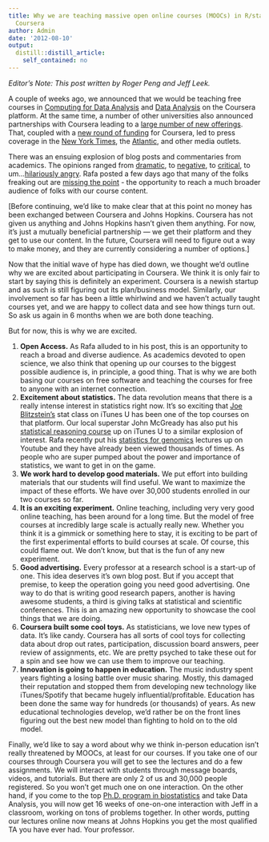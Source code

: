 ```yaml
---
title: Why we are teaching massive open online courses (MOOCs) in R/statistics for
  Coursera
author: Admin
date: '2012-08-10'
output:
  distill::distill_article:
    self_contained: no
---
```


<p class="MsoNormal">
  <em>Editor&#8217;s Note: This post written by Roger Peng and Jeff Leek. </em>
</p>

<p class="MsoNormal">
  A couple of weeks ago, we announced that we would be teaching free courses in <a href="https://www.coursera.org/course/compdata" target="_blank">Computing for Data Analysis</a> and <a href="https://www.coursera.org/course/dataanalysis" target="_blank">Data Analysis</a> on the Coursera platform. At the same time, a number of other universities also announced partnerships with Coursera leading to a <a href="https://www.coursera.org/courses" target="_blank">large number of new offerings</a>. That, coupled with a <a href="http://gigaom.com/2012/07/17/coursera-adds-first-international-university-partners-raises-additional-6m/" target="_blank">new round of funding</a> for Coursera, led to press coverage in the <a href="http://www.nytimes.com/2012/07/17/education/consortium-of-colleges-takes-online-education-to-new-level.html?pagewanted=all" target="_blank">New York Times</a>, the <a href="http://www.theatlantic.com/business/archive/2012/07/the-single-most-important-experiment-in-higher-education/259953/" target="_blank">Atlantic</a>, and other media outlets.
</p>

<p class="MsoNormal">
  There was an ensuing explosion of blog posts and commentaries from academics. The opinions ranged from <a href="http://www.forbes.com/sites/susanadams/2012/07/17/is-coursera-the-beginning-of-the-end-for-traditional-higher-education/" target="_blank">dramatic</a>, to <a href="http://chronicle.com/blogs/innovations/going-public-the-uva-way/33623" target="_blank">negative</a>, to <a href="http://www.nytimes.com/2012/07/20/opinion/the-trouble-with-online-education.html?_r=2&smid=fb-share" target="_blank">critical</a>, to um&#8230;<a href="http://blogs.swarthmore.edu/burke/2012/07/20/listen-up-you-primitive-screwheads/" target="_blank">hilariously angry</a>. Rafa posted a few days ago that many of the folks freaking out are <a href="http://simplystatistics.org/post/28053129018/online-education-many-academics-are-missing-the-point" target="_blank">missing the point</a> - the opportunity to reach a much broader audience of folks with our course content. 
</p>

<p class="MsoNormal">
  [Before continuing, we&#8217;d like to make clear that at this point no money has been exchanged between Coursera and Johns Hopkins. Coursera has not given us anything and Johns Hopkins hasn&#8217;t given them anything. For now, it&#8217;s just a mutually beneficial partnership &#8212; we get their platform and they get to use our content. In the future, Coursera will need to figure out a way to make money, and they are currently considering a number of options.] 
</p>

<p class="MsoNormal">
  Now that the initial wave of hype has died down, we thought we&#8217;d outline why we are excited about participating in Coursera. We think it is only fair to start by saying this is definitely an experiment. Coursera is a newish startup and as such is still figuring out its plan/business model. Similarly, our involvement so far has been a little whirlwind and we haven&#8217;t actually taught courses yet, and we are happy to collect data and see how things turn out. So ask us again in 6 months when we are both done teaching.
</p>

<p class="MsoNormal">
  But for now, this is why we are excited.
</p>

  1. **Open Access.** As Rafa alluded to in his post, this is an opportunity to reach a broad and diverse audience. As academics devoted to open science, we also think that opening up our courses to the biggest possible audience is, in principle, a good thing. That is why we are both basing our courses on free software and teaching the courses for free to anyone with an internet connection. 
  2. **Excitement about statistics.** The data revolution means that there is a really intense interest in statistics right now. It&#8217;s so exciting that <a href="http://simplystatistics.org/post/16170052064/interview-with-joe-blitzstein" target="_blank">Joe Blitzstein&#8217;s</a> stat class on iTunes U has been one of the top courses on that platform. Our local superstar John McGready has also put his <a href="http://simplystatistics.org/post/27046976568/statistical-reasoning-on-itunes-u" target="_blank">statistical reasoning course</a> up on iTunes U to a similar explosion of interest. Rafa recently put his <a href="http://www.youtube.com/user/rafalabchannel?feature=results_main" target="_blank">statistics for genomics</a> lectures up on Youtube and they have already been viewed thousands of times. As people who are super pumped about the power and importance of statistics, we want to get in on the game. 
  3. **We work hard to develop good materials.** We put effort into building materials that our students will find useful. We want to maximize the impact of these efforts. We have over 30,000 students enrolled in our two courses so far. 
  4. **It is an exciting experiment.** Online teaching, including very very good online teaching, has been around for a long time. But the model of free courses at incredibly large scale is actually really new. Whether you think it is a gimmick or something here to stay, it is exciting to be part of the first experimental efforts to build courses at scale. Of course, this could flame out. We don&#8217;t know, but that is the fun of any new experiment. 
  5. **Good advertising.** Every professor at a research school is a start-up of one. This idea deserves it&#8217;s own blog post. But if you accept that premise, to keep the operation going you need good advertising. One way to do that is writing good research papers, another is having awesome students, a third is giving talks at statistical and scientific conferences. This is an amazing new opportunity to showcase the cool things that we are doing. 
  6. **Coursera built some cool toys.** As statisticians, we love new types of data. It&#8217;s like candy. Coursera has all sorts of cool toys for collecting data about drop out rates, participation, discussion board answers, peer review of assignments, etc. We are pretty psyched to take these out for a spin and see how we can use them to improve our teaching.
  7. **Innovation is going to happen in education.** The music industry spent years fighting a losing battle over music sharing. Mostly, this damaged their reputation and stopped them from developing new technology like iTunes/Spotify that became hugely influential/profitable. Education has been done the same way for hundreds (or thousands) of years. As new educational technologies develop, we&#8217;d rather be on the front lines figuring out the best new model than fighting to hold on to the old model. 

Finally, we&#8217;d like to say a word about why we think in-person education isn&#8217;t really threatened by MOOCs, at least for our courses. If you take one of our courses through Coursera you will get to see the lectures and do a few assignments. We will interact with students through message boards, videos, and tutorials. But there are only 2 of us and 30,000 people registered. So you won&#8217;t get much one on one interaction. On the other hand, if you come to the top <a href="http://www.biostat.jhsph.edu/" target="_blank">Ph.D. program in biostatistics</a> and take Data Analysis, you will now get 16 weeks of one-on-one interaction with Jeff in a classroom, working on tons of problems together. In other words, putting our lectures online now means at Johns Hopkins you get the most qualified TA you have ever had. Your professor. 
